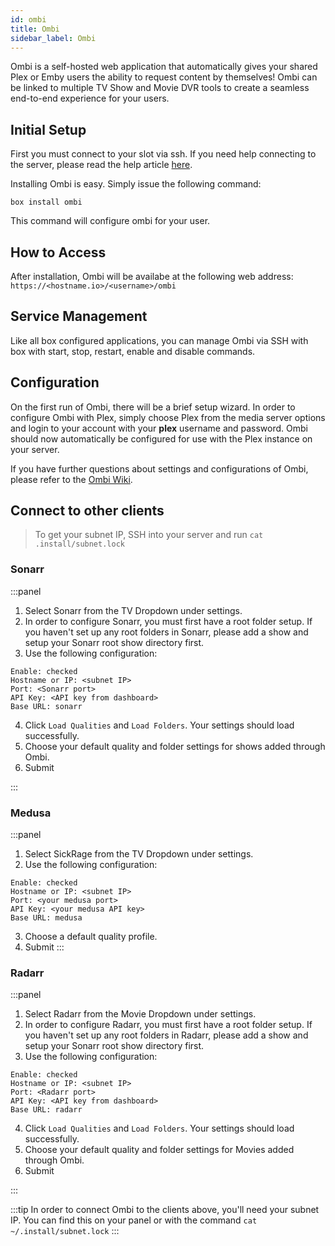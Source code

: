 ```yaml
---
id: ombi
title: Ombi
sidebar_label: Ombi
---
```


Ombi is a self-hosted web application that automatically gives your shared Plex or Emby users the ability to request content by themselves! Ombi can be linked to multiple TV Show and Movie DVR tools to create a seamless end-to-end experience for your users.

## Initial Setup

First you must connect to your slot via ssh. If you need help connecting to the server, please read the help article [here](../getting-started/how-do-i-connect.md).

Installing Ombi is easy. Simply issue the following command:

```plaintext main
box install ombi
```

This command will configure ombi for your user.

## How to Access

After installation, Ombi will be availabe at the following web address: `https://<hostname.io>/<username>/ombi`

## Service Management

Like all box configured applications, you can manage Ombi via SSH with box with start, stop, restart, enable and disable commands.


<SystemdTabs service="ombi" />

## Configuration

On the first run of Ombi, there will be a brief setup wizard. In order to configure Ombi with Plex, simply choose Plex from the media server options and login to your account with your **plex** username and password. Ombi should now automatically be configured for use with the Plex instance on your server.

If you have further questions about settings and configurations of Ombi, please refer to the [Ombi Wiki](https://github.com/tidusjar/Ombi/wiki).

## Connect to other clients

> To get your subnet IP, SSH into your server and run `cat .install/subnet.lock`

### Sonarr

:::panel

1. Select Sonarr from the TV Dropdown under settings.
2. In order to configure Sonarr, you must first have a root folder setup. If you haven't set up any root folders in Sonarr, please add a show and setup your Sonarr root show directory first.
3. Use the following configuration:

```plaintext
Enable: checked
Hostname or IP: <subnet IP>
Port: <Sonarr port>
API Key: <API key from dashboard>
Base URL: sonarr
```

4. Click `Load Qualities` and `Load Folders`. Your settings should load successfully.
5. Choose your default quality and folder settings for shows added through Ombi.
6. Submit

:::

### Medusa

:::panel

1. Select SickRage from the TV Dropdown under settings.
2. Use the following configuration:

```plaintext
Enable: checked
Hostname or IP: <subnet IP>
Port: <your medusa port>
API Key: <your medusa API key>
Base URL: medusa
```

3. Choose a default quality profile.
4. Submit
   :::

### Radarr

:::panel

1. Select Radarr from the Movie Dropdown under settings.
2. In order to configure Radarr, you must first have a root folder setup. If you haven't set up any root folders in Radarr, please add a show and setup your Sonarr root show directory first.
3. Use the following configuration:

```plaintext
Enable: checked
Hostname or IP: <subnet IP>
Port: <Radarr port>
API Key: <API key from dashboard>
Base URL: radarr
```

4. Click `Load Qualities` and `Load Folders`. Your settings should load successfully.
5. Choose your default quality and folder settings for Movies added through Ombi.
6. Submit

:::

:::tip
In order to connect Ombi to the clients above, you'll need your subnet IP. You can find this on your panel or with the command `cat ~/.install/subnet.lock`
:::

